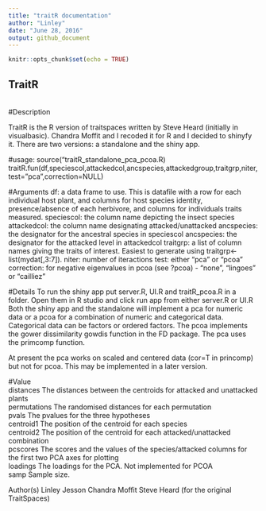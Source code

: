 ```yaml
---
title: "traitR documentation"
author: "Linley"
date: "June 28, 2016"
output: github_document
---
```


```r
knitr::opts_chunk$set(echo = TRUE)
```

## TraitR
<br>
#Description

TraitR is the R version of traitspaces written by Steve Heard (initially in visualbasic). Chandra Moffit and I recoded it for R and I decided to shinyfy it. There are two versions: a standalone and the shiny app.


#usage:
source("traitR_standalone_pca_pcoa.R)
traitR.fun(df,speciescol,attackedcol,ancspecies,attackedgroup,traitgrp,niter,test="pca",correction=NULL)

#Arguments
df: a data frame to use.  This is datafile with a row for each individual host plant, and columns for host species identity, presence/absence of each herbivore, and columns for individuals traits measured. 
speciescol: the column name depicting the insect species
attackedcol: the column name designating attacked/unattacked
ancspecies: the designator for the ancestral species in speciescol
ancspecies: the designator for the attacked level in attackedcol
traitgrp: a list of column names giving the traits of interest. Easiest to generate using
  traitgrp<-list(mydat[,3:7]). 
niter: number of iteractions
test: either "pca" or "pcoa"
correction: for negative eigenvalues in pcoa (see ?pcoa) - "none", "lingoes" or "cailliez"

#Details
To run the shiny app put server.R, UI.R and traitR_pcoa.R in a folder. Open them in R studio and click run app from either server.R or UI.R
 Both the shiny app and the standalone will implement a pca for numeric data or a pcoa for a combination of numeric and categorical data. Categorical data can be factors or ordered factors. The pcoa implements the gower dissimilarity gowdis function in the FD package. The pca uses the primcomp function. 
 
 At present the pca works on scaled and centered data (cor=T in princomp) but not for pcoa. This may be implemented in a later version.

#Value
<br>distances The distances between the centroids for attacked and unattacked plants
<br>permutations The randomised distances for each permutation
<br>pvals The pvalues for the three hypotheses
<br>centroid1 The position of the centroid for each species
<br>centroid2 The position of the centroid for each attacked/unattacked combination
<br>pcscores The scores and the values of the species/attacked columns for the first two PCA axes for plotting
<br>loadings The loadings for the PCA. Not implemented for PCOA
<br>samp Sample size.

Author(s)
Linley Jesson
Chandra Moffit
Steve Heard (for the original TraitSpaces)


